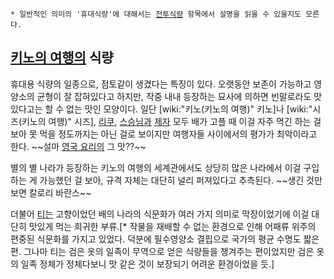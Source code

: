  * 일반적인 의미의 '휴대식량'에 대해서는 [[전투식량]] 항목에서 설명을 읽을 수 있을지도 모른다.

== [[키노의 여행]]의 식량 ==
휴대용 식량의 일종으로, 점토같이 생겼다는 특징이 있다. 오랫동안 보존이 가능하고 영양소의 균형이 잘 잡혀있다고 하지만, 작중 내내 등장하는 묘사에 의하면 빈말로라도 맛있다고는 할 수 없는 맛인 모양이다. 일단 [wiki:"키노(키노의 여행)" 키노]나 [wiki:"시즈(키노의 여행)" 시즈], [[리쿠]], [[스승님]]과 [[제자]] 모두 배가 고플 때 이걸 자주 먹긴 하는 걸 보아 못 먹을 정도까지는 아닌 걸로 보이지만 여행자들 사이에서의 평가가 최악이라고 한다. ~~설마 [[영국 요리]]의 그 맛??~~

별의 별 나라가 등장하는 키노의 여행의 세계관에서도 상당히 많은 나라에서 이걸 구입하는 게 가능했던 걸 보아, 규격 자체는 대단히 널리 퍼져있다고 추측된다. ~~생긴 것만 보면 칼로리 바란스~~

더불어 [[티]]는 고향이었던 배의 나라의 식문화가 여러 가지 의미로 막장이었기에 이걸 대단히 맛있게 먹는 희귀한 부류.[* 작물을 재배할 수 없는 환경으로 인해 어패류 위주의 편중된 식문화를 가지고 있었다. 덕분에 필수영양소 결핍으로 국가의 평균 수명도 짧은 편. 그나마 티는 검은 옷의 일족이 무역으로 얻은 식량들을 챙겨주는 편이었지만 검은 옷의 일족 정체가 정체다보니 맛 같은 것이 보장되기 어려운 환경이었을 듯.]
